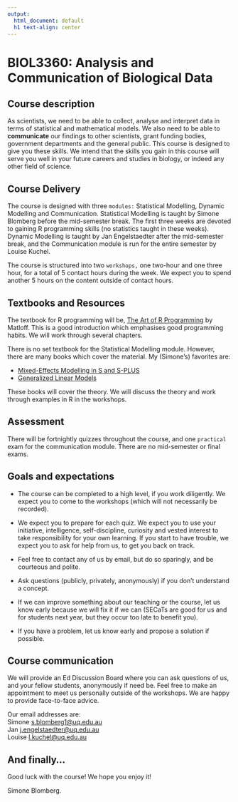 ```yaml
---
output:
  html_document: default
  h1 text-align: center
---
```


# BIOL3360: Analysis and Communication of Biological Data{#chap1}

## Course description

As scientists, we need to be able to collect, analyse and interpret data in terms of statistical and mathematical models. We also need to be able to __communicate__ our findings to other scientists, grant funding bodies, government departments and the general public. This course is designed to give you these skills. We intend that the skills you gain in this course will serve you well in your future careers and studies in biology, or indeed any other field of science.

## Course Delivery

The course is designed with three ``modules:`` Statistical Modelling, Dynamic Modelling and Communication. Statistical Modelling is taught by Simone Blomberg before the mid-semester break. The first three weeks are devoted to gaining R programming skills (no statistics taught in these weeks). Dynamic Modelling is taught by Jan Engelstaedter after the mid-semester break, and the Communication module is run for the entire semester by Louise Kuchel.

The course is structured into two ``workshops,`` one two-hour and one three hour, for a total of 5 contact hours during the week. We expect you to spend another 5 hours on the content outside of contact hours.

## Textbooks and Resources

The textbook for R programming will be, [The Art of R Programming](https://search-ebscohost-com.ezproxy.library.uq.edu.au/login.aspx?direct=true&db=nlebk&AN=440016&site=ehost-live) by Matloff. This is a good introduction which emphasises good programming habits. We will work through several chapters.

There is no set textbook for the Statistical Modelling module. However, there are many books which cover the material. My (Simone's) favorites are:

- [Mixed-Effects Modelling in S and S-PLUS](https://ebookcentral-proquest-com.ezproxy.library.uq.edu.au/lib/uql/detail.action?docID=1204538)
- [Generalized Linear Models](https://search.library.uq.edu.au/permalink/f/12kerkf/61UQ_ALMA2179625110003131)

These books will cover the theory. We will discuss the theory and work through examples in R in the workshops.

## Assessment

There will be fortnightly quizzes throughout the course, and one ``practical`` exam for the communication module. There are no mid-semester or final exams.


## Goals and expectations

- The course can be completed to a high level, if you work diligently. We expect you to come to the workshops (which will not necessarily be recorded). 

- We expect you to prepare for each quiz. We expect you to use your initiative, intelligence, self-discipline, curiosity and vested interest to take responsibility for your own learning. If you start to have trouble, we expect you to ask for help from us, to get you back on track. 

- Feel free to contact any of us by email, but do so sparingly, and be courteous and polite.

- Ask questions (publicly, privately, anonymously) if you don't understand a concept.

- If we can improve something about our teaching or the course, let us know early because we will fix it if we can (SECaTs are good for us and for students next year, but they occur too late to benefit you).

- If you have a problem, let us know early and propose a solution if possible.

## Course communication

We will provide an Ed Discussion Board where you can ask questions of us, and your fellow students, anonymously if need be. Feel free to make an appointment to meet us personally outside of the workshops. We are happy to provide face-to-face advice.

Our email addresses are: \
Simone [s.blomberg1\@uq.edu.au](mailto:s.blomberg1@uq.edu.au){.email} \
Jan [j.engelstaedter\@uq.edu.au](mailto:j.engelstaedter@uq.edu.au){.email} \
Louise [l.kuchel\@uq.edu.au](mailto:l.kuchel@uq.edu.au){.email}

## And finally...

Good luck with the course! We hope you enjoy it!

Simone Blomberg.
